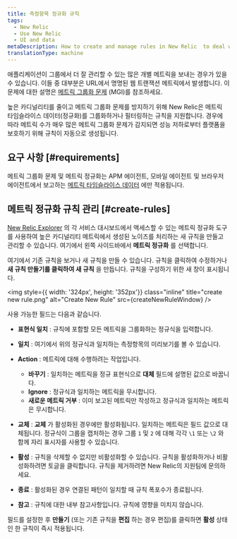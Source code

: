 ```yaml
---
title: 측정항목 정규화 규칙
tags:
  - New Relic
  - Use New Relic
  - UI and data
metaDescription: How to create and manage rules in New Relic  to deal with noise from high cardinality metrics and prevent metric grouping issues (MGIs).
translationType: machine
---
```



애플리케이션이 그룹에서 더 잘 관리할 수 있는 많은 개별 메트릭을 보내는 경우가 있을 수 있습니다. 이들 중 대부분은 URL에서 명명된 웹 트랜잭션 메트릭에서 발생합니다. 이 문제에 대한 설명은 [메트릭 그룹화 문제](/docs/using-new-relic/cross-product-functions/troubleshooting/metric-grouping-issues) (MGI)를 참조하세요.

높은 카디널리티를 줄이고 메트릭 그룹화 문제를 방지하기 위해 New Relic은 메트릭 타임슬라이스 데이터(정규화)를 그룹화하거나 필터링하는 규칙을 지원합니다. 경우에 따라 메트릭 수가 매우 많은 메트릭 그룹화 문제가 감지되면 성능 저하로부터 플랫폼을 보호하기 위해 규칙이 자동으로 생성됩니다.

## 요구 사항 [#requirements]

메트릭 그룹화 문제 및 메트릭 정규화는 APM 에이전트, 모바일 에이전트 및 브라우저 에이전트에서 보고하는 [메트릭 타임슬라이스 데이터](/docs/data-apis/understand-data/new-relic-data-types/#timeslice-data) 에만 적용됩니다.

## 메트릭 정규화 규칙 관리 [#create-rules]

[New Relic Explorer](/docs/new-relic-one/use-new-relic-one/ui-data/new-relic-one-entity-explorer-view-performance-across-apps-services-hosts) 의 각 서비스 대시보드에서 액세스할 수 있는 메트릭 정규화 도구를 사용하여 높은 카디널리티 메트릭에서 생성된 노이즈를 처리하는 새 규칙을 만들고 관리할 수 있습니다. 여기에서 왼쪽 사이드바에서 **메트릭 정규화** 를 선택합니다.

여기에서 기존 규칙을 보거나 새 규칙을 만들 수 있습니다. 규칙을 클릭하여 수정하거나 **새 규칙 만들기를 클릭하여 새 규칙** 을 만듭니다. 규칙을 구성하기 위한 새 창이 표시됩니다.

<img
  style={{ width: '324px', height: '352px'}}
  class="inline"
  title="create new rule.png"
  alt="Create New Rule"
  src={createNewRuleWindow}
/>

사용 가능한 필드는 다음과 같습니다.

* **표현식 일치** : 규칙에 포함할 모든 메트릭을 그룹화하는 정규식을 입력합니다.

* **일치** : 여기에서 위의 정규식과 일치하는 측정항목의 미리보기를 볼 수 있습니다.

* **Action** : 메트릭에 대해 수행하려는 작업입니다.

  * **바꾸기** : 일치하는 메트릭을 정규 표현식으로 **대체** 필드에 설명된 값으로 바꿉니다.
  * **Ignore** : 정규식과 일치하는 메트릭을 무시합니다.
  * **새로운 메트릭 거부** : 이미 보고된 메트릭만 작성하고 정규식과 일치하는 메트릭은 무시합니다.

* **교체** : **교체** 가 활성화된 경우에만 활성화됩니다. 일치하는 메트릭은 필드 값으로 대체됩니다. 정규식이 그룹을 캡처하는 경우 그룹 `1` 및 `2` 에 대해 각각 `\1` 또는 `\2` 와 함께 자리 표시자를 사용할 수 있습니다.

* **활성** : 규칙을 삭제할 수 없지만 비활성화할 수 있습니다. 규칙을 활성화하거나 비활성화하려면 토글을 클릭합니다. 규칙을 제거하려면 New Relic의 지원팀에 문의하세요.

* **종료** : 활성화된 경우 연결된 패턴이 일치할 때 규칙 폭포수가 종료됩니다.

* **참고** : 규칙에 대한 내부 참고사항입니다. 규칙에 영향을 미치지 않습니다.

필드를 설정한 후 **만들기** (또는 기존 규칙을 **편집** 하는 경우 편집)를 클릭하면 **활성** 상태인 한 규칙이 즉시 적용됩니다.